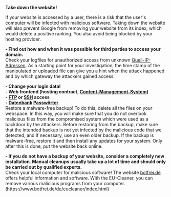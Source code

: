 '''Take down the website!'''

If your website is accessed by a user, there is a risk that the user's computer will be infected with malicious software. Taking down the website will also prevent Google from removing your website from its index, which would delete a positive ranking. You also avoid being blocked by your hosting provider.

'''- Find out how and when it was possible for third parties to access your domain. '''<br>

Check your logfiles for unauthorized access from unknown [[IP-Adresse|Quell-IP-Adressen]]. As a starting point for your investigation, the time stamp of the manipulated or uploaded file can give you a hint when the attack happened and by which gateway the attackers gained access.

'''- Change your login data!'''<br>
'''- Web frontend (hosting contract, [[Content-Management-Systeme|Content-Management-System]])'''<br>
'''- [[FTP]] or [[SSH]] access'''<br>
'''- [[Datenbank]] [[starke Passwörter|Passwörter]]'''<br>

Restore a malware-free backup!
To do this, delete all the files on your webspace. In this way, you will make sure that you do not overlook malicious files from the compromised system which were used as a backdoor by the attackers.
Before restoring from the backup, make sure that the intended backup is not yet infected by the malicious code that we detected, and if necessary, use an even older backup.
If the backup is malware-free, restore it and then install any updates for your system. Only after this is done, put the website back online.

''' - If you do not have a backup of your website, consider a completely new installation. Manual cleanups usually take up a lot of time and should only be carried out by qualified experts.'''<br>

Check your local computer for malicious software! The website [https://www.botfrei.de botfrei.de] offers helpful information and software.
With the EU-Cleaner, you can remove various malicious programs from your computer. (https://www.botfrei.de/de/eucleaner/index.html)
